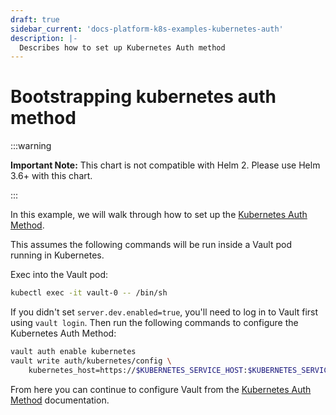 ```yaml
---
draft: true
sidebar_current: 'docs-platform-k8s-examples-kubernetes-auth'
description: |-
  Describes how to set up Kubernetes Auth method
---
```


# Bootstrapping kubernetes auth method

:::warning

**Important Note:** This chart is not compatible with Helm 2. Please use Helm 3.6+ with this chart.

:::

In this example, we will walk through how to set up the [Kubernetes Auth Method](/docs/auth/kubernetes).

This assumes the following commands will be run inside a Vault pod running in Kubernetes.

Exec into the Vault pod:

```bash
kubectl exec -it vault-0 -- /bin/sh
```

If you didn't set `server.dev.enabled=true`, you'll need to log in to Vault first using `vault login`.
Then run the following commands to configure the Kubernetes Auth Method:

```bash
vault auth enable kubernetes
vault write auth/kubernetes/config \
    kubernetes_host=https://$KUBERNETES_SERVICE_HOST:$KUBERNETES_SERVICE_PORT
```

From here you can continue to configure Vault from the [Kubernetes Auth Method](/docs/auth/kubernetes) documentation.
